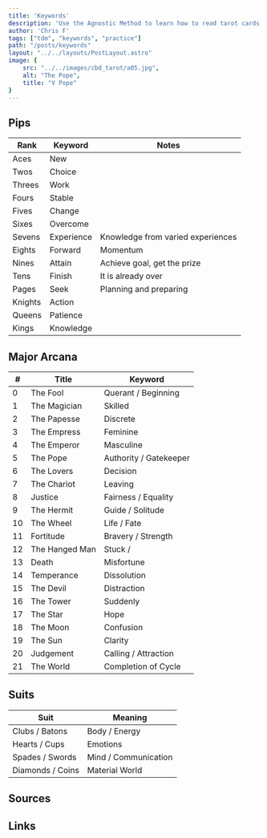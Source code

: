 ```yaml
---
title: 'Keywords'
description: 'Use the Agnostic Method to learn how to read tarot cards.'
author: 'Chris F'
tags: ["tdm", "keywords", "practice"]
path: "/posts/keywords"
layout: "../../layouts/PostLayout.astro"
image: {
    src: "../../images/cbd_tarot/a05.jpg",
    alt: "The Pope",
    title: "V Pope"
}
---
```

## Pips

| Rank    | Keyword    | Notes                              |
| ------- | ---------- | ---------------------------------- |
| Aces    | New        |                                    |
| Twos    | Choice     |                                    |
| Threes  | Work       |                                    |
| Fours   | Stable     |                                    |
| Fives   | Change     |                                    |
| Sixes   | Overcome   |                                    |
| Sevens  | Experience | Knowledge from varied experiences  |
| Eights  | Forward    | Momentum |
| Nines   | Attain     | Achieve goal, get the prize        |
| Tens    | Finish     | It is already over                 |
| Pages   | Seek       | Planning and preparing            |
| Knights | Action     |                                    |
| Queens  | Patience   |                                    |
| Kings   | Knowledge  |                                    |


## Major Arcana


| #   | Title          | Keyword                |
| --- | -------------- | ---------------------- |
| 0   | The Fool       | Querant / Beginning                      |
| 1   | The Magician   | Skilled                |
| 2   | The Papesse    | Discrete               |
| 3   | The Empress    | Feminine               |
| 4   | The Emperor    | Masculine              |
| 5   | The Pope       | Authority / Gatekeeper |
| 6   | The Lovers     | Decision               |
| 7   | The Chariot    | Leaving                |
| 8   | Justice        | Fairness / Equality    |
| 9   | The Hermit     | Guide / Solitude       |
| 10  | The Wheel      | Life / Fate            |
| 11  | Fortitude      | Bravery / Strength     |
| 12  | The Hanged Man | Stuck /                |
| 13  | Death          | Misfortune             |
| 14  | Temperance     | Dissolution            |
| 15  | The Devil      | Distraction  |
| 16  | The Tower      | Suddenly              |
| 17  | The Star       | Hope                   |
| 18  | The Moon       | Confusion              |
| 19  | The Sun        | Clarity                |
| 20  | Judgement      | Calling / Attraction   |
| 21  | The World      | Completion of Cycle    |


## Suits

| Suit             | Meaning              |
| ---------------- | -------------------- |
| Clubs / Batons   | Body / Energy        |
| Hearts / Cups    | Emotions             |
| Spades / Swords  | Mind / Communication |
| Diamonds / Coins | Material World       |


## Sources

## Links